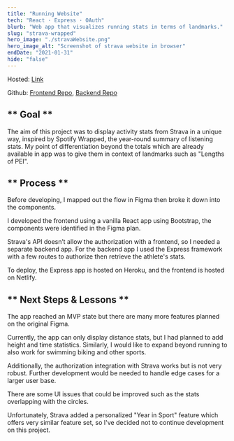 ```yaml
---
title: "Running Website"
tech: "React · Express · OAuth"
blurb: "Web app that visualizes running stats in terms of landmarks."
slug: "strava-wrapped"
hero_image: "./stravaWebsite.png"
hero_image_alt: "Screenshot of strava website in browser"
endDate: "2021-01-31"
hide: "false"
---
```


Hosted: [Link](https://hopeful-galileo-f596a6.netlify.app)

Github: [Frontend Repo](https://github.com/Cormac-C/strava-vis), [Backend Repo](https://github.com/Cormac-C/strava-vis-be)

## ** Goal **

The aim of this project was to display activity stats from Strava in a unique way, inspired by Spotify Wrapped, the year-round summary of listening stats.
My point of differentiation beyond the totals which are already available in app was to give them in context of landmarks such as "Lengths of PEI".

## ** Process **

Before developing, I mapped out the flow in Figma then broke it down into the components.

I developed the frontend using a vanilla React app using Bootstrap, the components were identified in the Figma plan.

Strava's API doesn’t allow the authorization with a frontend, so I needed a separate backend app.
For the backend app I used the Express framework with a few routes to authorize then retrieve the athlete's stats.

To deploy, the Express app is hosted on Heroku, and the frontend is hosted on Netlify.

## ** Next Steps & Lessons **

The app reached an MVP state but there are many more features planned on the original Figma.

Currently, the app can only display distance stats, but I had planned to add height and time statistics.
Similarly, I would like to expand beyond running to also work for swimming biking and other sports.

Additionally, the authorization integration with Strava works but is not very robust. Further development would be needed to handle edge cases for a larger user base.

There are some UI issues that could be improved such as the stats overlapping with the circles.

Unfortunately, Strava added a personalized "Year in Sport" feature which offers very similar feature set, so I've decided not to continue development on this project.
